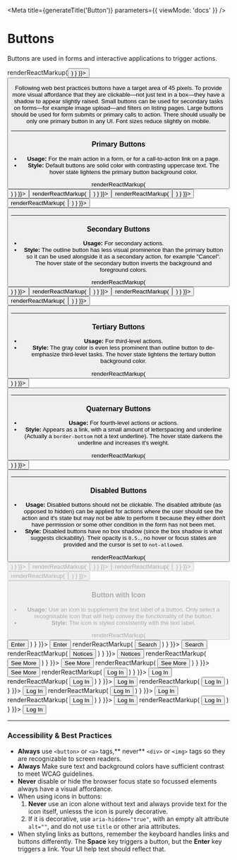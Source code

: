 
<Meta
  title={generateTitle('Button')}
  parameters={{
    viewMode: 'docs'
  }}
/>

# Buttons

Buttons are used in forms and interactive applications to trigger actions.

<Canvas withSource="none">
  <Story
		name="button-primary"
    parameters={{ docs: { transformSource: () => renderReactMarkup(<Button usage="" text="Button"/>) } }}>
      <Button usage="" text="Button" />
  </Story>
</Canvas>

Following web best practices buttons have a target area of 45 pixels. To provide more visual affordance that they are clickable—not just text in a box—they have a shadow to appear slightly raised. Small buttons can be used for secondary tasks on forms—for example image upload—and filters on listing pages. Large buttons should be used for form submits or primary calls to action. There should usually be only one primary button in any UI. Font sizes reduce slightly on mobile.

---

### Primary Buttons

- **Usage:** For the main action in a form, or for a call-to-action link on a page.
- **Style:** Default buttons are solid color with contrasting uppercase text. The hover state lightens the primary button background color.

<Canvas>
  <Story
    name="button-primary-c-primary"
    parameters={{ docs: { transformSource: () => renderReactMarkup(<Button usage="" text="Primary"/>) } }}>
      <Button usage="" text="Primary" />
  </Story>
  <Story
    name="button-primary-c-primary-alt"
    parameters={{ docs: { transformSource: () => renderReactMarkup(<Button usage="" theme="c-primary-alt" text="Primary"/>) } }}>
      <Button usage="" theme="c-primary-alt" text="Primary"/>
  </Story>
  <Story
    name="button-primary-c-highlight"
    parameters={{ docs: { transformSource: () => renderReactMarkup(<Button usage="" theme="c-highlight" text="Primary"/>) } }}>
      <Button usage="" theme="c-highlight" text="Primary"/>
  </Story>
  <Story
    name="button-primary-c-gray"
    parameters={{ docs: { transformSource: () => renderReactMarkup(<Button usage="" theme="c-gray-dark" text="Primary"/>) } }}>
      <Button usage="" theme="c-gray-dark" text="Primary"/>
  </Story>
  <Story story={stories.buttonCSS} />
</Canvas>

---

### Secondary Buttons

- **Usage:** For secondary actions.
- **Style:** The outline button has less visual prominence than the primary button so it can be used alongside it as a secondary action, for example "Cancel". The hover state of the secondary button inverts the background and foreground colors.

<Canvas>
  <Story
    name="button-secondary-c-primary"
    parameters={{ docs: { transformSource: () => renderReactMarkup(<Button usage="secondary" text="Secondary"/>) } }}>
      <Button usage="secondary" text="Secondary" />
  </Story>
  <Story
    name="button-secondary-c-primary-alt"
    parameters={{ docs: { transformSource: () => renderReactMarkup(<Button usage="secondary" theme="c-primary-alt" text="Secondary"/>) } }}>
      <Button usage="secondary" theme="c-primary-alt" text="Secondary"/>
  </Story>
  <Story
    name="button-secondary-c-highlight"
    parameters={{ docs: { transformSource: () => renderReactMarkup(<Button usage="secondary" theme="c-highlight" text="Secondary"/>) } }}>
      <Button usage="secondary" theme="c-highlight" text="Secondary"/>
  </Story>
  <Story
    name="button-secondary-c-gray"
    parameters={{ docs: { transformSource: () => renderReactMarkup(<Button usage="secondary" theme="c-gray-dark" text="Secondary"/>) } }}>
      <Button usage="secondary" theme="c-gray-dark" text="Secondary"/>
  </Story>
  <Story story={stories.buttonCSS2} />
</Canvas>

---

### Tertiary Buttons

- **Usage:** For third-level actions.
- **Style:** The gray color is even less prominent than outline button to de-emphasize third-level tasks. The hover state lightens the tertiary button background color.

<Canvas>
  <Story
    name="button-tertiary"
    parameters={{ docs: { transformSource: () => renderReactMarkup(<Button usage="tertiary" text="Tertiary"/>) } }}>
      <Button usage="tertiary" text="Tertiary"/>
  </Story>
  <Story story={stories.buttonCSS3} />
</Canvas>

---

### Quaternary Buttons

- **Usage:** For fourth-level actions or actions.
- **Style:** Appears as a link, with a small amount of letterspacing and underline (Actually a `border-bottom` not a text underline). The hover state darkens the underline and increases it's weight.

<Canvas>
  <Story
    name="button-quaternary"
    parameters={{ docs: { transformSource: () => renderReactMarkup(<Button usage="quaternary" text="Quaternary" />) } }}>
      <Button usage="quaternary" text="Quaternary" />
  </Story>
  <Story story={stories.buttonCSS4} />
</Canvas>

---

### Disabled Buttons

- **Usage:** Disabled buttons should not be clickable. The disabled attribute (as opposed to hidden) can be applied for actions where the user should see the action and it's state but may not be able to perform it because they either don't have permission or some other condition in the form has not been met.
- **Style:** Disabled buttons have no box shadow (since the box shadow is what suggests clickability). Their opacity is `0.5.`, no hover or focus states are provided and the cursor is set to `not-allowed`.


<Canvas>
  <Story
    name="button-primary--disabled"
    parameters={{ docs: { transformSource: () => renderReactMarkup(<Button usage="" text="Disabled" disabled/>) } }}>
      <Button usage="" text="Disabled" disabled/>
  </Story>
  <Story
    name="button-secondary--disabled"
    parameters={{ docs: { transformSource: (src) => renderReactMarkup(<Button usage="secondary" text="Disabled" disabled/>) } }}>
      <Button usage="secondary" text="Disabled" disabled/>
  </Story>
  <Story
    name="button-tertiary--disabled"
    parameters={{ docs: { transformSource: (src) => renderReactMarkup(<Button usage="tertiary" text="Disabled" disabled/>) } }}>
      <Button usage="tertiary" text="Disabled" disabled/>
  </Story>
  <Story
    name="button-quaternary--disabled"
    parameters={{ docs: { transformSource: (src) => renderReactMarkup(<Button usage="quaternary" text="Disabled" disabled/>) } }}>
      <Button usage="quaternary" text="Disabled" disabled/>
  </Story>
  <Story story={stories.buttonCSSDisabled} />
</Canvas>


### Button with Icon
- **Usage:** Use an icon to supplement the text label of a button. Only select a recognisable icon that will help convey the functionality of the button. 
- **Style:** The icon is styled consistently with the text label.

<Canvas>
  <Story
    name="button-icon-primary-c-primary"
    parameters={{ docs: { transformSource: () => renderReactMarkup(
      <Button usage="">
        <span>Enter</span>
        <IconArrow focusable="false" />
      </Button>
    ) } }}>
      <Button usage="">
        <span>Enter</span>
        <IconArrow focusable="false" />
      </Button>
  </Story>
  <Story
    name="button-icon-primary-c-primary-alt"
    parameters={{ docs: { transformSource: () => renderReactMarkup(
      <Button theme="c-primary-alt">
        <span>Search</span>
        <IconSearch focusable="false" />
      </Button>
    ) } }}>
      <Button theme="c-primary-alt">
        <span>Search</span>
        <IconSearch focusable="false" />
      </Button>
  </Story>
  <Story
    name="button-icon-primary-c-highlight"
    parameters={{ docs: { transformSource: () => renderReactMarkup(
      <Button theme="c-highlight">
        <span>Notices</span>
        <IconAlert focusable="false" />
      </Button>
    ) } }}>
      <Button theme="c-highlight">
        <span>Notices</span>
        <IconAlert focusable="false" />
      </Button>
  </Story>
  <Story
    name="button-icon-primary-c-gray"
    parameters={{ docs: { transformSource: () => renderReactMarkup(
      <Button theme="c-gray-dark" label="see more of ...">
        <span>See More</span>
        <IconChevron focusable="false" />
      </Button>
    ) } }}>
      <Button theme="c-gray-dark" label="see more of ...">
        <span>See More</span>
        <IconChevron focusable="false" />
      </Button>
  </Story>
    <Story
    name="button-icon-primary-c-white"
    parameters={{ docs: { transformSource: () => renderReactMarkup(
      <Button theme="c-white" label="see more of ...">
        <span>See More</span>
        <IconChevron focusable="false" />
      </Button>
    ) } }}>
      <Button theme="c-white" label="see more of ...">
        <span>See More</span>
        <IconChevron focusable="false" />
      </Button>
  </Story>
</Canvas>

<Canvas>
    <Story
    name="button-icon-secondary-c-primary"
    parameters={{ docs: { transformSource: () => renderReactMarkup(
      <Button usage="secondary" size="small">
        <span>Log In</span>
        <IconLogin focusable="false" />
      </Button>
    ) } }}>
      <Button usage="secondary" size="small">
        <span>Log In</span>
        <IconLogin focusable="false" />
      </Button>
  </Story>
  <Story
    name="button-icon-secondary-c-primary-alt"
    parameters={{ docs: { transformSource: () => renderReactMarkup(
      <Button usage="secondary" size="small" theme="c-primary-alt">
        <span>Log In</span>
        <IconLogin focusable="false" />
      </Button>
    ) } }}>
      <Button usage="secondary" size="small" theme="c-primary-alt">
        <span>Log In</span>
        <IconLogin focusable="false" />
      </Button>
  </Story>
    <Story
    name="button-icon-secondary-c-highlight"
    parameters={{ docs: { transformSource: () => renderReactMarkup(
      <Button usage="secondary" size="small" theme="c-highlight">
        <span>Log In</span>
        <IconLogin focusable="false" />
      </Button>
    ) } }}>
      <Button usage="secondary" size="small" theme="c-highlight">
        <span>Log In</span>
        <IconLogin focusable="false" />
      </Button>
  </Story>
  <Story
    name="button-icon-secondary-c-gray"
    parameters={{ docs: { transformSource: () => renderReactMarkup(
      <Button usage="secondary" size="small" theme="c-gray-dark">
        <span>Log In</span>
        <IconLogin focusable="false" />
      </Button>
    ) } }}>
      <Button usage="secondary" size="small" theme="c-gray-dark">
        <span>Log In</span>
        <IconLogin focusable="false" />
      </Button>
  </Story>
  <Story
    name="button-icon-tertiary"
    parameters={{ docs: { transformSource: () => renderReactMarkup(
      <Button usage="tertiary" size="small">
        <span>Log In</span>
        <IconLogin focusable="false" />
      </Button>
    ) } }}>
      <Button usage="tertiary" size="small">
        <span>Log In</span>
        <IconLogin focusable="false" />
      </Button>
  </Story>
  <Story
    name="button-icon-quaternary"
    parameters={{ docs: { transformSource: () => renderReactMarkup(
      <Button usage="quaternary">
        <span>Log In</span>
        <IconLogin focusable="false" />
      </Button>
    ) } }}>
      <Button usage="quaternary">
        <span>Log In</span>
        <IconLogin focusable="false" />
      </Button>
  </Story>
</Canvas>

---

### Accessibility & Best Practices

- **Always** use `<button>` or `<a>` tags,** never** `<div>` or `<img>` tags so they are recognizable to screen readers.
- **Always** Make sure text and background colors have sufficient contrast to meet WCAG guidelines.
- **Never** disable or hide the browser focus state so focussed elements always have a visual affordance.
- When using icons in buttons:
  1. **Never** use an icon alone without text and always provide text for the icon itself, unlesss the icon is purely decorative.
  2. If it is decorative, use `aria-hidden="true"`, with an empty alt attribute `alt=""`, and do not use `title` or other aria attributes.
- When styling links as buttons, remember the keyboard handles links and buttons differently. The **Space** key triggers a button, but the **Enter** key triggers a link. Your UI help text should reflect that.

